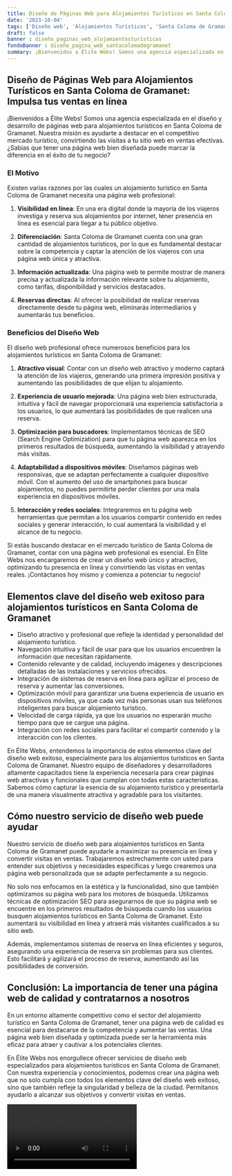 ```yaml
---
title: Diseño de Páginas Web para Alojamientos Turísticos en Santa Coloma de Gramanet
date: '2023-10-04'
tags: ['Diseño web', 'Alojamientos Turísticos', 'Santa Coloma de Gramanet']
draft: false
banner : diseño_paginas_web_alojamientosturísticos
fondoBanner : diseño_pagina_web_santacolomadegramanet
summary: ¡Bienvenidos a Élite Webs! Somos una agencia especializada en el diseño y desarrollo de páginas web para alojamientos turísticos en Santa Coloma de Gramanet. Nuestra misión es ayudarte a destacar en el competitivo mercado turístico, convirtiendo las visitas a tu sitio web en ventas efectivas. ¿Sabías que tener una página web bien diseñada puede marcar la diferencia en el éxito de tu negocio?
---
```


## Diseño de Páginas Web para Alojamientos Turísticos en Santa Coloma de Gramanet: Impulsa tus ventas en línea

¡Bienvenidos a Élite Webs! Somos una agencia especializada en el diseño y desarrollo de páginas web para alojamientos turísticos en Santa Coloma de Gramanet. Nuestra misión es ayudarte a destacar en el competitivo mercado turístico, convirtiendo las visitas a tu sitio web en ventas efectivas. ¿Sabías que tener una página web bien diseñada puede marcar la diferencia en el éxito de tu negocio?

### El Motivo

Existen varias razones por las cuales un alojamiento turístico en Santa Coloma de Gramanet necesita una página web profesional:

1. **Visibilidad en línea**: En una era digital donde la mayoría de los viajeros investiga y reserva sus alojamientos por internet, tener presencia en línea es esencial para llegar a tu público objetivo.

2. **Diferenciación**: Santa Coloma de Gramanet cuenta con una gran cantidad de alojamientos turísticos, por lo que es fundamental destacar sobre la competencia y captar la atención de los viajeros con una página web única y atractiva.

3. **Información actualizada**: Una página web te permite mostrar de manera precisa y actualizada la información relevante sobre tu alojamiento, como tarifas, disponibilidad y servicios destacados.

4. **Reservas directas**: Al ofrecer la posibilidad de realizar reservas directamente desde tu página web, eliminarás intermediarios y aumentarás tus beneficios.

### Beneficios del Diseño Web

El diseño web profesional ofrece numerosos beneficios para los alojamientos turísticos en Santa Coloma de Gramanet:

1. **Atractivo visual**: Contar con un diseño web atractivo y moderno captará la atención de los viajeros, generando una primera impresión positiva y aumentando las posibilidades de que elijan tu alojamiento.

2. **Experiencia de usuario mejorada**: Una página web bien estructurada, intuitiva y fácil de navegar proporcionará una experiencia satisfactoria a los usuarios, lo que aumentará las posibilidades de que realicen una reserva.

3. **Optimización para buscadores**: Implementamos técnicas de SEO (Search Engine Optimization) para que tu página web aparezca en los primeros resultados de búsqueda, aumentando la visibilidad y atrayendo más visitas.

4. **Adaptabilidad a dispositivos móviles**: Diseñamos páginas web responsivas, que se adaptan perfectamente a cualquier dispositivo móvil. Con el aumento del uso de smartphones para buscar alojamientos, no puedes permitirte perder clientes por una mala experiencia en dispositivos móviles.

5. **Interacción y redes sociales**: Integraremos en tu página web herramientas que permitan a los usuarios compartir contenido en redes sociales y generar interacción, lo cual aumentará la visibilidad y el alcance de tu negocio.

Si estás buscando destacar en el mercado turístico de Santa Coloma de Gramanet, contar con una página web profesional es esencial. En Élite Webs nos encargaremos de crear un diseño web único y atractivo, optimizando tu presencia en línea y convirtiendo las visitas en ventas reales. ¡Contáctanos hoy mismo y comienza a potenciar tu negocio!

<GifSeo />

<Cta />

## Elementos clave del diseño web exitoso para alojamientos turísticos en Santa Coloma de Gramanet

- Diseño atractivo y profesional que refleje la identidad y personalidad del alojamiento turístico.
- Navegación intuitiva y fácil de usar para que los usuarios encuentren la información que necesitan rápidamente.
- Contenido relevante y de calidad, incluyendo imágenes y descripciones detalladas de las instalaciones y servicios ofrecidos.
- Integración de sistemas de reserva en línea para agilizar el proceso de reserva y aumentar las conversiones.
- Optimización móvil para garantizar una buena experiencia de usuario en dispositivos móviles, ya que cada vez más personas usan sus teléfonos inteligentes para buscar alojamiento turístico.
- Velocidad de carga rápida, ya que los usuarios no esperarán mucho tiempo para que se cargue una página.
- Integración con redes sociales para facilitar el compartir contenido y la interacción con los clientes.

En Élite Webs, entendemos la importancia de estos elementos clave del diseño web exitoso, especialmente para los alojamientos turísticos en Santa Coloma de Gramanet. Nuestro equipo de diseñadores y desarrolladores altamente capacitados tiene la experiencia necesaria para crear páginas web atractivas y funcionales que cumplan con todas estas características. Sabemos cómo capturar la esencia de su alojamiento turístico y presentarla de una manera visualmente atractiva y agradable para los visitantes.

## Cómo nuestro servicio de diseño web puede ayudar

Nuestro servicio de diseño web para alojamientos turísticos en Santa Coloma de Gramanet puede ayudarle a maximizar su presencia en línea y convertir visitas en ventas. Trabajaremos estrechamente con usted para entender sus objetivos y necesidades específicas y luego crearemos una página web personalizada que se adapte perfectamente a su negocio.

No solo nos enfocamos en la estética y la funcionalidad, sino que también optimizamos su página web para los motores de búsqueda. Utilizamos técnicas de optimización SEO para asegurarnos de que su página web se encuentre en los primeros resultados de búsqueda cuando los usuarios busquen alojamientos turísticos en Santa Coloma de Gramanet. Esto aumentará su visibilidad en línea y atraerá más visitantes cualificados a su sitio web.

Además, implementamos sistemas de reserva en línea eficientes y seguros, asegurando una experiencia de reserva sin problemas para sus clientes. Esto facilitará y agilizará el proceso de reserva, aumentando así las posibilidades de conversión.

## Conclusión: La importancia de tener una página web de calidad y contratarnos a nosotros

En un entorno altamente competitivo como el sector del alojamiento turístico en Santa Coloma de Gramanet, tener una página web de calidad es esencial para destacarse de la competencia y aumentar las ventas. Una página web bien diseñada y optimizada puede ser la herramienta más eficaz para atraer y cautivar a los potenciales clientes.

En Élite Webs nos enorgullece ofrecer servicios de diseño web especializados para alojamientos turísticos en Santa Coloma de Gramanet. Con nuestra experiencia y conocimientos, podemos crear una página web que no solo cumpla con todos los elementos clave del diseño web exitoso, sino que también refleje la singularidad y belleza de la ciudad. Permítanos ayudarlo a alcanzar sus objetivos y convertir visitas en ventas.

<Video />

<CtaBot job='Alojamientos Turísticos' city='Santa Coloma de Gramanet'/>

<Gmaps query='Santa Coloma de Gramanet+españa+maps' />